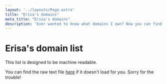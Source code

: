 ```yaml
---
layout: '../layouts/Page.astro'
title: "Erisa's domains"
meta_title: "Erisa's domains"
description: 'Ever wanted to know what domains I own? Now you can find out!'
---
```



# Erisa's domain list

This list is designed to be machine readable.

You can find the raw text file [here](/domains.txt) if it doesn't load for you. Sorry for the trouble!

<DomainList />
